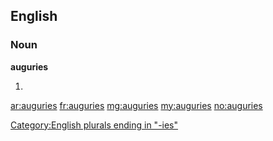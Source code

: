 ==English==

===Noun===
'''auguries'''

# {{plural of|augury}}

[[Category:English plurals ending in "-ies"]]

[[ar:auguries]]
[[fr:auguries]]
[[mg:auguries]]
[[my:auguries]]
[[no:auguries]]